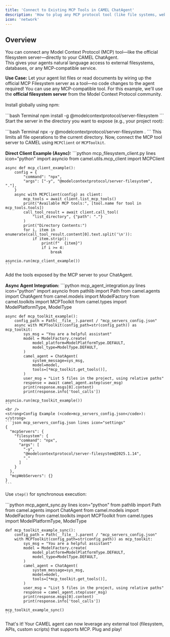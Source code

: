 ```yaml
---
title: 'Connect to Existing MCP Tools in CAMEL ChatAgent'
description: 'How to plug any MCP protocol tool (like file systems, web APIs) into your CAMEL ChatAgent for seamless tool-using agents.'
icon: 'network'
---
```


## Overview

You can connect any Model Context Protocol (MCP) tool—like the official filesystem server—directly to your CAMEL ChatAgent.  
This gives your agents natural language access to external filesystems, databases, or any MCP-compatible service.

<Info>
<strong>Use Case:</strong>  
Let your agent list files or read documents by wiring up the official MCP Filesystem server as a tool—no code changes to the agent required!
</Info>

<Steps>
  <Step title="Install the MCP Tool Server">
    You can use any MCP-compatible tool.  
    For this example, we'll use the <strong>official filesystem server</strong> from the Model Context Protocol community.
    <br /><br />
    Install globally using npm:
    <br /><br />
    ```bash Terminal
    npm install -g @modelcontextprotocol/server-filesystem
    ```
  </Step>

  <Step title="Start the MCP Tool Server">
    Start the server in the directory you want to expose (e.g., your project root):
    <br /><br />
    ```bash Terminal
    npx -y @modelcontextprotocol/server-filesystem .
    ```
    This limits all file operations to the current directory.
  </Step>

  <Step title="Connect MCP Tool Server to CAMEL">
    Now, connect the MCP tool server to CAMEL using <code>MCPClient</code> or <code>MCPToolkit</code>.
    <br /><br />
    <strong>Direct Client Example (Async):</strong>
    ```python mcp_filesystem_client.py lines icon="python"
    import asyncio
    from camel.utils.mcp_client import MCPClient

    async def mcp_client_example():
        config = {
            "command": "npx",
            "args": ["-y", "@modelcontextprotocol/server-filesystem", "."],
        }
        async with MCPClient(config) as client:
            mcp_tools = await client.list_mcp_tools()
            print("Available MCP tools:", [tool.name for tool in mcp_tools.tools])
            call_tool_result = await client.call_tool(
                "list_directory", {"path": "."}
            )
            print("Directory Contents:")
            for i, item in enumerate(call_tool_result.content[0].text.split('\n')):
                if item.strip():
                    print(f"  {item}")
                    if i >= 4:
                        break

    asyncio.run(mcp_client_example())
    ```
  </Step>

  <Step title="Integrate with CAMEL ChatAgent">
    Add the tools exposed by the MCP server to your ChatAgent.
    <br /><br />
    <strong>Async Agent Integration:</strong>
    ```python mcp_agent_integration.py lines icon="python"
    import asyncio
    from pathlib import Path
    from camel.agents import ChatAgent
    from camel.models import ModelFactory
    from camel.toolkits import MCPToolkit
    from camel.types import ModelPlatformType, ModelType

    async def mcp_toolkit_example():
        config_path = Path(__file__).parent / "mcp_servers_config.json"
        async with MCPToolkit(config_path=str(config_path)) as mcp_toolkit:
            sys_msg = "You are a helpful assistant"
            model = ModelFactory.create(
                model_platform=ModelPlatformType.DEFAULT,
                model_type=ModelType.DEFAULT,
            )
            camel_agent = ChatAgent(
                system_message=sys_msg,
                model=model,
                tools=[*mcp_toolkit.get_tools()],
            )
            user_msg = "List 5 files in the project, using relative paths"
            response = await camel_agent.astep(user_msg)
            print(response.msgs[0].content)
            print(response.info['tool_calls'])

    asyncio.run(mcp_toolkit_example())
    ```
    <br />
    <strong>Config Example (<code>mcp_servers_config.json</code>):</strong>
    ```json mcp_servers_config.json lines icon="settings"
    {
      "mcpServers": {
        "filesystem": {
          "command": "npx",
          "args": [
            "-y",
            "@modelcontextprotocol/server-filesystem@2025.1.14",
            "."
          ]
        }
      },
      "mcpWebServers": {}
    }
    ```
  </Step>

  <Step title="Sync Version (Optional)">
    Use <code>step()</code> for synchronous execution:
    <br /><br />
    ```python mcp_agent_sync.py lines icon="python"
    from pathlib import Path
    from camel.agents import ChatAgent
    from camel.models import ModelFactory
    from camel.toolkits import MCPToolkit
    from camel.types import ModelPlatformType, ModelType

    def mcp_toolkit_example_sync():
        config_path = Path(__file__).parent / "mcp_servers_config.json"
        with MCPToolkit(config_path=str(config_path)) as mcp_toolkit:
            sys_msg = "You are a helpful assistant"
            model = ModelFactory.create(
                model_platform=ModelPlatformType.DEFAULT,
                model_type=ModelType.DEFAULT,
            )
            camel_agent = ChatAgent(
                system_message=sys_msg,
                model=model,
                tools=[*mcp_toolkit.get_tools()],
            )
            user_msg = "List 5 files in the project, using relative paths"
            response = camel_agent.step(user_msg)
            print(response.msgs[0].content)
            print(response.info['tool_calls'])

    mcp_toolkit_example_sync()
    ```
  </Step>
</Steps>

<Info>
That's it!  
Your CAMEL agent can now leverage any external tool (filesystem, APIs, custom scripts) that supports MCP. Plug and play!
</Info>
